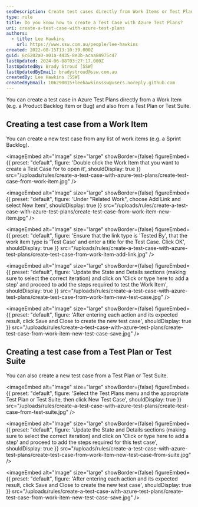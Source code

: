 ```yaml
---
seoDescription: Create test cases directly from Work Items or Test Plans in Azure Test Plans to streamline testing and ensure quality.
type: rule
title: Do you know how to create a Test Case with Azure Test Plans?
uri: create-a-test-case-with-azure-test-plans
authors:
  - title: Lee Hawkins
    url: https://www.ssw.com.au/people/lee-hawkins
created: 2022-08-15T13:10:39.000Z
guid: 6c6202a0-a01a-4435-8e3b-acaa84975c47
lastUpdated: 2024-06-08T03:27:17.000Z
lastUpdatedBy: Brady Stroud [SSW]
lastUpdatedByEmail: bradystroud@ssw.com.au
createdBy: Lee Hawkins [SSW]
createdByEmail: 106290015+leehawkinsssw@users.noreply.github.com
---
```


You can create a test case in Azure Test Plans directly from a Work Item (e.g. a Product Backlog Item or Bug) and also from a Test Plan or Test Suite.
## Creating a test case from a Work Item

You can create a new test case from any list of work items (e.g. a Sprint Backlog).


<imageEmbed
  alt="Image"
  size="large"
  showBorder={false}
  figureEmbed={{
    preset: "default",
    figure: 'Double click the Work Item that you want to create a Test Case for to open it',
    shouldDisplay: true
  }}
  src="/uploads/rules/create-a-test-case-with-azure-test-plans/create-test-case-from-work-item.jpg"
/>


<imageEmbed
  alt="Image"
  size="large"
  showBorder={false}
  figureEmbed={{
    preset: "default",
    figure: 'Under "Related Work", choose Add Link and select New Item',
    shouldDisplay: true
  }}
  src="/uploads/rules/create-a-test-case-with-azure-test-plans/create-test-case-from-work-item-new-item.jpg"
/>


<imageEmbed
  alt="Image"
  size="large"
  showBorder={false}
  figureEmbed={{
    preset: "default",
    figure: 'Ensure that the link type is \'Tested By\', that the work item type is \'Test Case\' and enter a title for the Test Case. Click OK',
    shouldDisplay: true
  }}
  src="/uploads/rules/create-a-test-case-with-azure-test-plans/create-test-case-from-work-item-add-link.jpg"
/>


<imageEmbed
  alt="Image"
  size="large"
  showBorder={false}
  figureEmbed={{
    preset: "default",
    figure: 'Update the State and Details sections (making sure to select the correct iteration) and click on \'Click or type here to add a step\' and proceed to add the steps required to test the Work Item',
    shouldDisplay: true
  }}
  src="/uploads/rules/create-a-test-case-with-azure-test-plans/create-test-case-from-work-item-new-test-case.jpg"
/>


<imageEmbed
  alt="Image"
  size="large"
  showBorder={false}
  figureEmbed={{
    preset: "default",
    figure: 'After entering each action and its expected result, click Save and Close to create the new test case',
    shouldDisplay: true
  }}
  src="/uploads/rules/create-a-test-case-with-azure-test-plans/create-test-case-from-work-item-new-test-case-save.jpg"
/>

## Creating a test case from a Test Plan or Test Suite

You can also create a new test case from a Test Plan or Test Suite.


<imageEmbed
  alt="Image"
  size="large"
  showBorder={false}
  figureEmbed={{
    preset: "default",
    figure: 'Select the Test Plans menu and the appropriate Test Plan or Test Suite, then click New Test Case',
    shouldDisplay: true
  }}
  src="/uploads/rules/create-a-test-case-with-azure-test-plans/create-test-case-from-test-suite.jpg"
/>


<imageEmbed
  alt="Image"
  size="large"
  showBorder={false}
  figureEmbed={{
    preset: "default",
    figure: 'Update the State and Details sections (making sure to select the correct iteration) and click on \'Click or type here to add a step\' and proceed to add the steps required for this test case',
    shouldDisplay: true
  }}
  src="/uploads/rules/create-a-test-case-with-azure-test-plans/create-test-case-from-work-item-new-test-case-from-suite.jpg"
/>


<imageEmbed
  alt="Image"
  size="large"
  showBorder={false}
  figureEmbed={{
    preset: "default",
    figure: 'After entering each action and its expected result, click Save and Close to create the new test case',
    shouldDisplay: true
  }}
  src="/uploads/rules/create-a-test-case-with-azure-test-plans/create-test-case-from-work-item-new-test-case-save.jpg"
/>
